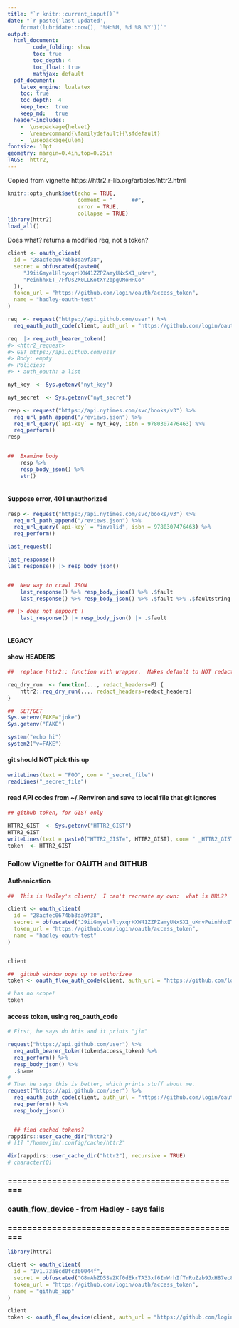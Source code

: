 ```yaml
--- 
title: "`r knitr::current_input()`"
date: "`r paste('last updated', 
    format(lubridate::now(), '%H:%M, %d %B %Y'))`"
output: 
  html_document:
        code_folding: show
        toc: true 
        toc_depth: 4
        toc_float: true
        mathjax: default
  pdf_document:   
    latex_engine: lualatex  
    toc: true
    toc_depth:  4   
    keep_tex:  true  
    keep_md:   true  
  header-includes:  
    -  \usepackage{helvet}  
    -  \renewcommand{\familydefault}{\sfdefault}  
    -  \usepackage{ulem}
fontsize: 10pt   
geometry: margin=0.4in,top=0.25in   
TAGS:  httr2,
---
```



Copied from vignette
https://httr2.r-lib.org/articles/httr2.html
```r
knitr::opts_chunk$set(echo = TRUE,
                      comment = "      ##",
                      error = TRUE,
                      collapse = TRUE)
library(httr2)
load_all()
```

Does what? returns a modified req, not a token?
```r

client <- oauth_client(
  id = "28acfec0674bb3da9f38",
  secret = obfuscated(paste0(
     "J9iiGmyelHltyxqrHXW41ZZPZamyUNxSX1_uKnv",
     "PeinhhxET_7FfUs2X0LLKotXY2bpgOMoHRCo"
  )),
  token_url = "https://github.com/login/oauth/access_token",
  name = "hadley-oauth-test"
)

req  <- request("https://api.github.com/user") %>%
  req_oauth_auth_code(client, auth_url = "https://github.com/login/oauth/authorize")

req  |> req_auth_bearer_token() 
#> <httr2_request>
#> GET https://api.github.com/user
#> Body: empty
#> Policies:
#> • auth_oauth: a list
```
```r
nyt_key  <- Sys.getenv("nyt_key")

nyt_secret  <- Sys.getenv("nyt_secret")

resp <- request("https://api.nytimes.com/svc/books/v3") %>% 
  req_url_path_append("/reviews.json") %>% 
  req_url_query(`api-key` = nyt_key, isbn = 9780307476463) %>% 
  req_perform()
resp


##  Examine body
    resp %>% 
    resp_body_json() %>% 
    str()
  
 ```

#### Suppose error, 401 unauthorized
```r

resp <- request("https://api.nytimes.com/svc/books/v3") %>% 
  req_url_path_append("/reviews.json") %>% 
  req_url_query(`api-key` = "invalid", isbn = 9780307476463) %>% 
  req_perform()

last_request()

last_response()
last_response() |> resp_body_json()


##  New way to crawl JSON
    last_response() %>% resp_body_json() %>% .$fault
    last_response() %>% resp_body_json() %>% .$fault %>% .$faultstring

## |> does not support !
    last_response() |> resp_body_json() |> .$fault
```

```r
```

####    LEGACY
#### show HEADERS

```r

##  replace httr2:: function with wrapper.  Makes default to NOT redact.

req_dry_run  <- function(..., redact_headers=F) {
    httr2::req_dry_run(..., redact_headers=redact_headers)
}

##  SET/GET
Sys.setenv(FAKE="joke")
Sys.getenv("FAKE")

system("echo hi")   
system2("v=FAKE")
```


#### git should NOT pick this up
```r

writeLines(text = "FOO", con = "_secret_file") 
readLines("_secret_file")

```

#### read API codes from ~/.Renviron and save to local file that git ignores
```r
## github token, for GIST only

HTTR2_GIST  <- Sys.getenv("HTTR2_GIST")
HTTR2_GIST
writeLines(text = paste0("HTTR2_GIST=", HTTR2_GIST), con= " _HTTR2_GIST")
token  <- HTTR2_GIST
```


###   Follow Vignette for OAUTH and GITHUB 

####    Authenication
```r

##  This is Hadley's client/  I can't recreate my own:  what is URL??

client <- oauth_client(
  id = "28acfec0674bb3da9f38",
  secret = obfuscated("J9iiGmyelHltyxqrHXW41ZZPZamyUNxSX1_uKnvPeinhhxET_7FfUs2X0LLKotXY2bpgOMoHRCo"),
  token_url = "https://github.com/login/oauth/access_token",
  name = "hadley-oauth-test"
)


client

##  github window pops up to authorizee 
token <- oauth_flow_auth_code(client, auth_url = "https://github.com/login/oauth/authorize")

# has no scope!
token
```


####    access token, using req_oauth_code
```r
# First, he says do htis and it prints "jim"

request("https://api.github.com/user") %>% 
  req_auth_bearer_token(token$access_token) %>% 
  req_perform() %>% 
  resp_body_json() %>%
  .$name
# 
# Then he says this is better, which prints stuff about me.
request("https://api.github.com/user") %>% 
  req_oauth_auth_code(client, auth_url = "https://github.com/login/oauth/authorize") %>% 
  req_perform() %>% 
  resp_body_json()


  ## find cached tokens?
rappdirs::user_cache_dir("httr2")
# [1] "/home/jim/.config/cache/httr2"

dir(rappdirs::user_cache_dir("httr2"), recursive = TRUE)
# character(0)
```


### ================================================
###     oauth_flow_device - from Hadley - says fails
### ================================================
```r
library(httr2)

client <- oauth_client(
  id = "Iv1.73a8cd0fc360044f",
  secret = obfuscated("G8mAhZD5SVZKf0dEkrTA33xf6ImWrhIfTrRuZzb9JxH87ec8LglCilQGdbonyS1f6oI-ytqxOCk"),
  token_url = "https://github.com/login/oauth/access_token",
  name = "github_app"
)

client
token <- oauth_flow_device(client, auth_url = "https://github.com/login/device/code")
```



